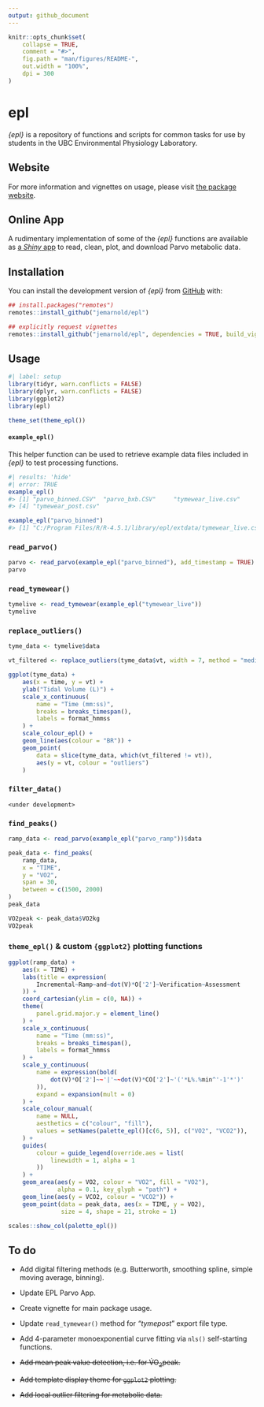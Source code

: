 ```yaml
---
output: github_document
---
```


<!-- README.md is generated from README.Rmd. Please edit that file -->

```r
knitr::opts_chunk$set(
    collapse = TRUE,
    comment = "#>",
    fig.path = "man/figures/README-",
    out.width = "100%",
    dpi = 300
)
```

# epl

<!-- badges: start -->

<!-- badges: end -->

*{epl}* is a repository of functions and scripts for common tasks for use by students in the UBC Environmental Physiology Laboratory.

## Website

For more information and vignettes on usage, please visit [the package website](https://jemarnold.github.io/epl/).

## Online App

A rudimentary implementation of some of the *{epl}* functions are available as [a *Shiny* app](jem-arnold.shinyapps.io/EPL-Parvo-App/) to read, clean, plot, and download Parvo metabolic data.



## Installation

You can install the development version of *{epl}* from [GitHub](https://github.com/jemarnold/epl) with:

``` r
## install.packages("remotes")
remotes::install_github("jemarnold/epl")

## explicitly request vignettes
remotes::install_github("jemarnold/epl", dependencies = TRUE, build_vignettes = TRUE)
```

## Usage

```r
#| label: setup
library(tidyr, warn.conflicts = FALSE)
library(dplyr, warn.conflicts = FALSE)
library(ggplot2)
library(epl)

theme_set(theme_epl())
```

#### `example_epl()`

This helper function can be used to retrieve example data files included in *{epl}* to test processing functions.

```r
#| results: 'hide'
#| error: TRUE
example_epl()
#> [1] "parvo_binned.CSV"  "parvo_bxb.CSV"     "tymewear_live.csv"
#> [4] "tymewear_post.csv"

example_epl("parvo_binned")
#> [1] "C:/Program Files/R/R-4.5.1/library/epl/extdata/tymewear_live.csv"
```

### `read_parvo()`

```r
parvo <- read_parvo(example_epl("parvo_binned"), add_timestamp = TRUE)
parvo
```

### `read_tymewear()`

```r
tymelive <- read_tymewear(example_epl("tymewear_live"))
tymelive
```

### `replace_outliers()`

```r
tyme_data <- tymelive$data

vt_filtered <- replace_outliers(tyme_data$vt, width = 7, method = "median")

ggplot(tyme_data) +
    aes(x = time, y = vt) +
    ylab("Tidal Volume (L)") +
    scale_x_continuous(
        name = "Time (mm:ss)",
        breaks = breaks_timespan(),
        labels = format_hmmss
    ) +
    scale_colour_epl() +
    geom_line(aes(colour = "BR")) +
    geom_point(
        data = slice(tyme_data, which(vt_filtered != vt)),
        aes(y = vt, colour = "outliers")
    )
```

### `filter_data()`

`<under development>`

### `find_peaks()`

```r
ramp_data <- read_parvo(example_epl("parvo_ramp"))$data

peak_data <- find_peaks(
    ramp_data, 
    x = "TIME",
    y = "VO2", 
    span = 30,
    between = c(1500, 2000)
)
peak_data

VO2peak <- peak_data$VO2kg
VO2peak
```


### `theme_epl()` & custom `{ggplot2}` plotting functions

```r

ggplot(ramp_data) +
    aes(x = TIME) +
    labs(title = expression(
        Incremental~Ramp~and~dot(V)*O['2']~Verification~Assessment
    )) +
    coord_cartesian(ylim = c(0, NA)) +
    theme(
        panel.grid.major.y = element_line()
    ) +
    scale_x_continuous(
        name = "Time (mm:ss)",
        breaks = breaks_timespan(),
        labels = format_hmmss
    ) +
    scale_y_continuous(
        name = expression(bold(
            dot(V)*O['2']~~'|'~~dot(V)*CO['2']~'('*L%.%min^'-1'*')'
        )),
        expand = expansion(mult = 0)
    ) +
    scale_colour_manual(
        name = NULL,
        aesthetics = c("colour", "fill"),
        values = setNames(palette_epl()[c(6, 5)], c("VO2", "VCO2")),
    ) +
    guides(
        colour = guide_legend(override.aes = list(
            linewidth = 1, alpha = 1
        ))
    ) +
    geom_area(aes(y = VO2, colour = "VO2", fill = "VO2"), 
              alpha = 0.1, key_glyph = "path") +
    geom_line(aes(y = VCO2, colour = "VCO2")) +
    geom_point(data = peak_data, aes(x = TIME, y = VO2),
               size = 4, shape = 21, stroke = 1)
```


```r
scales::show_col(palette_epl())
```

## To do

- Add digital filtering methods (e.g. Butterworth, smoothing spline, simple moving average, binning).

- Update EPL Parvo App.

- Create vignette for main package usage.

- Update `read_tymewear()` method for *"tymepost*" export file type.

- Add 4-parameter monoexponential curve fitting via `nls()` self-starting functions.

- ~~Add mean peak value detection, i.e. for V̇O~2~peak.~~

- ~~Add template display theme for `ggplot2` plotting.~~

- ~~Add local outlier filtering for metabolic data.~~
